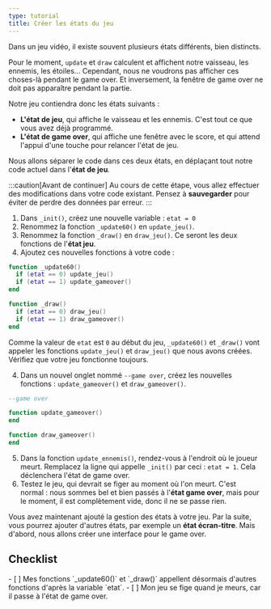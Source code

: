 ```yaml
---
type: tutorial
title: Créer les états du jeu
---
```


Dans un jeu vidéo, il existe souvent plusieurs états différents, bien distincts.

Pour le moment, `update` et `draw` calculent et affichent notre vaisseau, les ennemis, les étoiles... Cependant, nous ne voudrons pas afficher ces choses-là pendant le game over. Et inversement, la fenêtre de game over ne doit pas apparaître pendant la partie.

Notre jeu contiendra donc les états suivants :

- **L'état de jeu**, qui affiche le vaisseau et les ennemis. C'est tout ce que vous avez déjà programmé.
- **L'état de game over**, qui affiche une fenêtre avec le score, et qui attend l'appui d'une touche pour relancer l'état de jeu. 

Nous allons séparer le code dans ces deux états, en déplaçant tout notre code actuel dans l'**état de jeu**.

:::caution[Avant de continuer]
Au cours de cette étape, vous allez effectuer des modifications dans votre code existant. Pensez à **sauvegarder** pour éviter de perdre des données par erreur.
:::

1. Dans `_init()`, créez une nouvelle variable : `etat = 0`
2. Renommez la fonction `_update60()` en `update_jeu()`.
2. Renommez la fonction `_draw()` en `draw_jeu()`. Ce seront les deux fonctions de l'**état jeu**.
3. Ajoutez ces nouvelles fonctions à votre code :

```lua
function _update60()
  if (etat == 0) update_jeu()
  if (etat == 1) update_gameover()
end

function _draw()
  if (etat == 0) draw_jeu()
  if (etat == 1) draw_gameover()
end
```

Comme la valeur de `etat` est `0` au début du jeu, `_update60()` et `_draw()` vont appeler les fonctions `update_jeu()` et `draw_jeu()` que nous avons créées. Vérifiez que votre jeu fonctionne toujours.

4. Dans un nouvel onglet nommé `--game over`, créez les nouvelles fonctions : `update_gameover()` et `draw_gameover()`.

```lua
--game over

function update_gameover()
end

function draw_gameover()
end
```

5. Dans la fonction `update_ennemis()`, rendez-vous à l'endroit où le joueur meurt. Remplacez la ligne qui appelle `_init()` par ceci : `etat = 1`. Cela déclenchera l'état de game over.
6. Testez le jeu, qui devrait se figer au moment où l'on meurt. C'est normal : nous sommes bel et bien passés à l'**état game over**, mais pour le moment, il est complètement vide, donc il ne se passe rien.

Vous avez maintenant ajouté la gestion des états à votre jeu. Par la suite, vous pourrez ajouter d'autres états, par exemple un **état écran-titre**. Mais d'abord, nous allons créer une interface pour le game over.

<Box icon="check-list">

  ## Checklist

  <Checklist>
  - [ ] Mes fonctions `_update60()` et `_draw()` appellent désormais d'autres fonctions d'après la variable `etat`.
  - [ ] Mon jeu se fige quand je meurs, car il passe à l'état de game over.
  </Checklist>
</Box>
